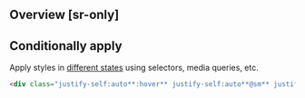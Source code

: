 ## Overview [sr-only]
<Overview/>

## Conditionally apply
Apply styles in [different states](/docs/states-and-queries) using selectors, media queries, etc.
```html
<div class="justify-self:auto**:hover** justify-self:auto**@sm** justify-self:auto**@dark** justify-self:auto**@print**">…</div>
```

